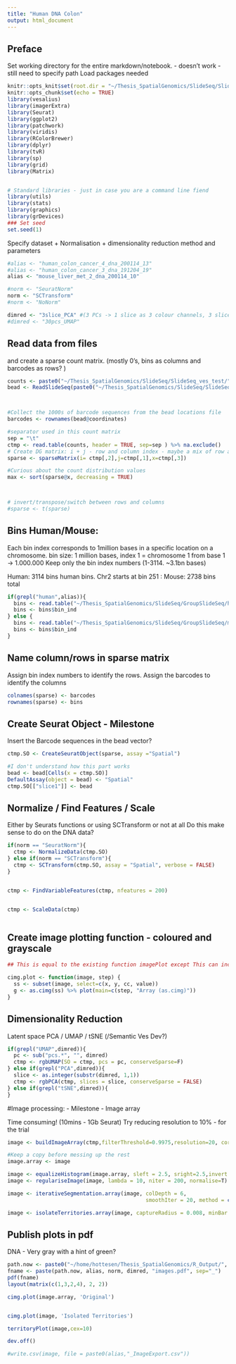 ```yaml
---
title: "Human DNA Colon"
output: html_document
---
```


## Preface


Set working directory for the entire markdown/notebook. - doesn't work - still need to specify path
Load packages needed


```r
knitr::opts_knit$set(root.dir = "~/Thesis_SpatialGenomics/SlideSeq/SlideSeq_ves_test/")
knitr::opts_chunk$set(echo = TRUE)
library(vesalius)
library(imagerExtra)
library(Seurat)
library(ggplot2)
library(patchwork)
library(viridis)
library(RColorBrewer)
library(dplyr)
library(tvR)
library(sp)
library(grid)
library(Matrix)


# Standard libraries - just in case you are a command line fiend
library(utils)
library(stats)
library(graphics)
library(grDevices)
### Set seed
set.seed(1)
```

Specify dataset + Normalisation + dimensionality reduction method and parameters

```r
#alias <- "human_colon_cancer_4_dna_200114_13"
#alias <- "human_colon_cancer_3_dna_191204_19"
alias <- "mouse_liver_met_2_dna_200114_10"

#norm <- "SeuratNorm"
norm <- "SCTransform"
#norm <- "NoNorm"

dimred <- "3slice_PCA" #(3 PCs -> 1 slice as 3 colour channels, 3 slices = 9 PCs)
#dimred <- "30pcs_UMAP"
```



## Read data from files
and create a sparse count matrix. (mostly 0's, bins as columns and barcodes as rows? )


```r

counts <- paste0("~/Thesis_SpatialGenomics/SlideSeq/SlideSeq_ves_test/", alias, ".sparse_counts_1Mb.txt")
bead <- ReadSlideSeq(paste0("~/Thesis_SpatialGenomics/SlideSeq/SlideSeq_ves_test/", alias, ".bead_locations.csv"))



#Collect the 1000s of barcode sequences from the bead locations file
barcodes <- rownames(bead@coordinates)

#separator used in this count matrix
sep = "\t"
ctmp <- read.table(counts, header = TRUE, sep=sep ) %>% na.exclude()
# Create DG matrix: i + j - row and column index - maybe a mix of row and columns - do as.counts instead
sparse <- sparseMatrix(i= ctmp[,2],j=ctmp[,1],x=ctmp[,3]) 

#Curious about the count distribution values
max <- sort(sparse@x, decreasing = TRUE)



# invert/transpose/switch between rows and columns
#sparse <- t(sparse)

```


## Bins Human/Mouse:
Each bin index corresponds to 1million bases in a specific location on a chromosome.
bin size: 1 million bases, index 1 = chromosome 1 from base 1 -> 1.000.000
Keep only the bin index numbers (1-3114. ~3.1bn bases)

Human: 3114 bins human bins. Chr2 starts at bin 251 :
Mouse: 2738 bins total 
```r
if(grepl("human",alias)){
  bins <- read.table("~/Thesis_SpatialGenomics/SlideSeq/GroupSlideSeq/hg19_1Mb_bins.txt", header = T)
  bins <- bins$bin_ind
} else {
  bins <- read.table("~/Thesis_SpatialGenomics/SlideSeq/GroupSlideSeq/mm10_1Mb_bins.txt", header = T)
  bins <- bins$bin_ind
}
```




## Name column/rows in sparse matrix
Assign bin index numbers to identify the rows. 
Assign the barcodes to identify the columns


```r

colnames(sparse) <- barcodes
rownames(sparse) <- bins

```

## Create Seurat Object - Milestone
Insert the Barcode sequences in the bead vector?

```r
ctmp.SO <- CreateSeuratObject(sparse, assay ="Spatial")

#I don't understand how this part works
bead <- bead[Cells(x = ctmp.SO)]
DefaultAssay(object = bead) <- "Spatial"
ctmp.SO[["slice1"]] <- bead
```


## Normalize / Find Features / Scale
Either by Seurats functions or using SCTransform or not at all
Do this make sense to do on the DNA data? 

```r

if(norm == "SeuratNorm"){
  ctmp <- NormalizeData(ctmp.SO)
} else if(norm == "SCTransform"){
  ctmp <- SCTransform(ctmp.SO, assay = "Spatial", verbose = FALSE)
}


ctmp <- FindVariableFeatures(ctmp, nfeatures = 200)


ctmp <- ScaleData(ctmp)



```

## Create image plotting function - coloured and grayscale

```r
## This is equal to the existing function imagePlot except This can include Title

cimg.plot <- function(image, step) {
  ss <- subset(image, select=c(x, y, cc, value))
  g <- as.cimg(ss) %>% plot(main=c(step, "Array (as.cimg)"))
}

```

## Dimensionality Reduction
Latent space
PCA / UMAP / tSNE (/Semantic Ves Dev?)

```r

if(grepl("UMAP",dimred)){
  pc <- sub("pcs.*", "", dimred)
  ctmp <- rgbUMAP(SO = ctmp, pcs = pc, conserveSparse=F)
} else if(grepl("PCA",dimred)){
  slice <- as.integer(substr(dimred, 1,1))
  ctmp <- rgbPCA(ctmp, slices = slice, conserveSparse = FALSE)
} else if(grepl("tSNE",dimred)){
}

```



#Image processing: - Milestone - Image array

Time consuming! (10mins - 1Gb Seurat)
Try reducing resolution to 10% - for the trial

```r

image <- buildImageArray(ctmp,filterThreshold=0.9975,resolution=20, cores=5)

#Keep a copy before messing up the rest
image.array <- image

```





```r
image <- equalizeHistogram(image.array, sleft = 2.5, sright=2.5,invert =T)
image <- regulariseImage(image, lambda = 10, niter = 200, normalise=T)

image <- iterativeSegmentation.array(image, colDepth = 6,
                                            smoothIter = 20, method = c("iso","median"), sigma=1.5,box = 10, useCenter = T)

image <- isolateTerritories.array(image, captureRadius = 0.008, minBar = 40)
```

## Publish plots in pdf
DNA - Very gray with a hint of green?

```r
path.now <- paste0("~/home/hottesen/Thesis_SpatialGenomics/R_Output/", format(Sys.time(), "%Y%m%d_%H%M%S"))
fname <- paste(path.now, alias, norm, dimred, "images.pdf", sep="_")
pdf(fname)
layout(matrix(c(1,3,2,4), 2, 2))

cimg.plot(image.array, 'Original')


cimg.plot(image, 'Isolated Territories')

territoryPlot(image,cex=10)

dev.off()
```


```r

#write.csv(image, file = paste0(alias,"_ImageExport.csv"))
```

